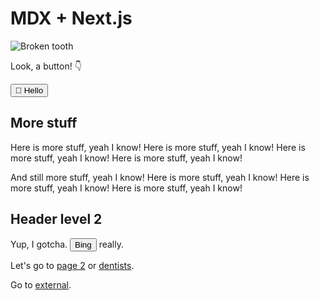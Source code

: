 # MDX + Next.js

![Broken tooth](static/tooth.png)

Look, a button! 👇

<Button>👋 Hello</Button>

## More stuff

Here is more stuff, yeah I know! Here is more stuff, yeah I know! Here is more stuff, yeah I know! Here is more stuff, yeah I know!

And still more stuff, yeah I know! Here is more stuff, yeah I know! Here is more stuff, yeah I know! Here is more stuff, yeah I know!

## Header level 2

Yup, I gotcha. <Button>Bing</Button> really.

Let's go to [page 2](page-2) or [dentists](dentists).

Go to [external](http://robin.millette.info/).
